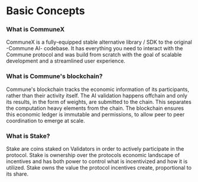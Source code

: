 
# Basic Concepts

### What is CommuneX

CommuneX is a fully-equipped stable alternative library / SDK to the original -Commune AI- codebase. It has everything you need to interact with the Commune protocol and was build from scratch with the goal of scalable development and a streamlined user experience. 

### What is Commune's blockchain?

Commune's blockchain tracks the economic information of its participants, rather than their activity itself. The AI validation happens offchain and only its results, in the form of weights, are submitted to the chain. This separates the computation heavy elements from the chain. The blockchain ensures this economic ledger is immutable and permissions, to allow peer to peer coordination to emerge at scale. 

### What is Stake?

Stake are coins staked on Validators in order to actively participate in the protocol. Stake is ownership over the protocols economic landscape of incentives and has both power to control what is incentivized and how it is utilized. Stake owns the value the protocol incentives create, proportional to its share. 


<BasicsCards />

<br />